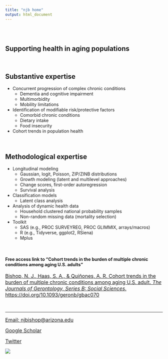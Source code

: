 ```yaml
---
title: "njb home"
output: html_document
---
```


```{=html}
<style type="text/css">
.title {
  display: none;
}

#getting-started img {
  margin-right: 10px;
}

</style>
```
<div class="row" style="padding-top: 30px;">

::: col-sm-6
# Supporting health in aging populations

 

## Substantive expertise

-   Concurrent progression of complex chronic conditions
    -   Dementia and cognitive impairment
    -   Multimorbidity
    -   Mobility limitations
-   Identification of modifiable risk/protective factors
    -   Comorbid chronic conditions
    -   Dietary intake
    -   Food insecurity
-   Cohort trends in population health

 

## Methodological expertise

-   Longitudinal modeling
    -   Gaussian, logit, Poisson, ZIP/ZINB distributions
    -   Growth modeling (latent and multilevel approaches)
    -   Change scores, first-order autoregression
    -   Survival analysis
-   Classification models
    -   Latent class analysis
-   Analysis of dynamic health data
    -   Household clustered national probability samples
    -   Non-random missing data (mortality selection)
-   Toolkit
    -   SAS (e.g., PROC SURVEYREG, PROC GLIMMIX, arrays/macros)
    -   R (e.g., Tidyverse, ggplot2, RSiena)
    -   Mplus

 

#### Free access link to "Cohort trends in the burden of multiple chronic conditions among aging U.S. adults"

<a href = "https://academic.oup.com/psychsocgerontology/advance-article/doi/10.1093/geronb/gbac070/6591182?guestAccessKey=759adb49-34af-47b7-9389-32bb301c2092" style="font-size: 16px;" > Bishop, N. J., Haas, S. A., & Quiñones, A. R. Cohort trends in the burden of multiple chronic conditions among aging U.S. adult. *The Journals of Gerontology, Series B: Social Sciences*. https://doi.org/10.1093/geronb/gbac070 </a>

  

------------------------------------------------------------------------

<a href = "Email: njbishop@arizona.edu" style="font-size: 16px;" > Email: njbishop\@arizona.edu </a>

<a href = "https://scholar.google.com/citations?user=XhMzoO8AAAAJ&hl=en" style="font-size: 16px;" > Google Scholar </a>

<a href="https://twitter.com/drnjbishop?ref_src=twsrc%5Etfw" style="font-size: 16px;" > Twitter </a>
:::

::: col-sm-6
<!-- <a href = "https://crumplab.github.io"> -->

![](images/mountain_2_opt.jpeg) </a>
:::
